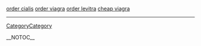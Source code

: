 <a href=" http://www.allseasonscaravanpark.com.au/forum-boats/Boating-forum/00000030.htm ">order cialis</a>
<a href=" http://www.allseasonscaravanpark.com.au/forum-boats/Boating-forum/00000031.htm ">order viagra</a>
<a href=" http://www.allseasonscaravanpark.com.au/forum-boats/Boating-forum/0000002e.htm ">order levitra</a>
<a href=" http://www.allseasonscaravanpark.com.au/forum-boats/Boating-forum/00000032.htm ">cheap viagra</a>
----
[[CategoryCategory]]

__NOTOC__